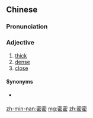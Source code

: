 ==Chinese==
{{zh-forms}}

===Pronunciation===
{{zh-pron
|m=mìmì
|c=mat6 mat6
|h=pfs=me̍t-me̍t
|mn=ba̍t-ba̍t
|cat=a
}}

===Adjective===
{{zh-adj}}

# [[thick]]
# [[dense]]
# [[close]]

====Synonyms====
* {{qualifier|Min Nan}} {{zh-l|峇峇|tr=[[bā-bā]]}}

[[zh-min-nan:密密]]
[[mg:密密]]
[[zh:密密]]